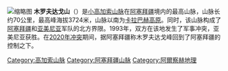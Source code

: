 {{Unreferenced|time=2020-10-28T09:19:37+00:00}}
[[File:Murov_mountain_in_Azerbaijan-Caucasus4.jpg|缩略图]]
'''木罗夫达戈山'''（{{lang-az|Murovdağ}}）是[[小高加索山脉|小高加索山脉]]在[[阿塞拜疆|阿塞拜疆]]境内的最高山脉，山脉长约70公里，最高峰海拔3724米，山脉以南为[[卡拉巴赫高原|卡拉巴赫高原]]。同时，该山脉构成了[[阿塞拜疆|阿塞拜疆]]和[[亚美尼亚|亚美尼亚]]军队{{le|纳戈尔诺－卡拉巴赫接触线|Nagorno-Karabakh Line of Contact|接触线}}的北方界限。1993年，双方在该地发生了军事冲突，亚美尼亚获胜。在[[2020年納戈爾諾－卡拉巴赫衝突|2020年冲突]]期间，据阿塞拜疆称木罗夫达戈峰回到了阿塞拜疆的控制之下。

[[Category:高加索山脉|Category:高加索山脉]]
[[Category:阿塞拜疆山脉|Category:阿塞拜疆山脉]]
[[Category:阿爾察赫地理|Category:阿爾察赫地理]]